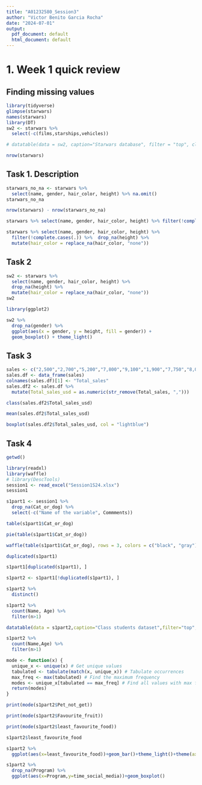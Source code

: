 ```yaml
---
title: "A01232580_Session3"
author: "Victor Benito Garcia Rocha"
date: "2024-07-01"
output:
  pdf_document: default
  html_document: default
---
```


# 1. Week 1 quick review

## Finding missing values

```r
library(tidyverse)
glimpse(starwars)
names(starwars)
library(DT)
sw2 <- starwars %>%
  select(-c(films,starships,vehicles))

# datatable(data = sw2, caption="Starwars database", filter = "top", class = "cell-border stripe")
```

```r
nrow(starwars)
```

## Task 1. Description

```r
starwars_no_na <- starwars %>%
  select(name, gender, hair_color, height) %>% na.omit()
starwars_no_na
```

```r
nrow(starwars) - nrow(starwars_no_na)
```


```r
starwars %>% select(name, gender, hair_color, height) %>% filter(!complete.cases(.))
```

```r
starwars %>% select(name, gender, hair_color, height) %>%
  filter(!complete.cases(.)) %>%  drop_na(height) %>%
  mutate(hair_color = replace_na(hair_color, "none"))
```

## Task 2

```r
sw2 <- starwars %>%
  select(name, gender, hair_color, height) %>%
  drop_na(height) %>%
  mutate(hair_color = replace_na(hair_color, "none"))
sw2
```

```r
library(ggplot2)

sw2 %>% 
  drop_na(gender) %>%
  ggplot(aes(x = gender, y = height, fill = gender)) +
  geom_boxplot() + theme_light()
```

## Task 3

```r
sales <- c("2,500","2,700","5,200","7,800","9,100","1,900","7,750","8,000","3,500","9000")
sales.df <- data_frame(sales)
colnames(sales.df)[1] <- "Total_sales"
sales.df2 <- sales.df %>%
  mutate(Total_sales_usd = as.numeric(str_remove(Total_sales, ",")))

class(sales.df2$Total_sales_usd)
```

```r
mean(sales.df2$Total_sales_usd)
```

```r
boxplot(sales.df2$Total_sales_usd, col = "lightblue")
```

## Task 4
```r
getwd()
```

```r
library(readxl)
library(waffle)
# library(DescTools)
session1 <- read_excel("Session1S24.xlsx")
session1
```

```r
s1part1 <- session1 %>%
  drop_na(Cat_or_dog) %>% 
  select(-c("Name of the variable", Commments))
```

```r
table(s1part1$Cat_or_dog)
```

```r
pie(table(s1part1$Cat_or_dog))
```

```r
waffle(table(s1part1$Cat_or_dog), rows = 3, colors = c("black", "gray"))
```

```r
duplicated(s1part1)
```

```r
s1part1[duplicated(s1part1), ]
```

```r
s1part2 <- s1part1[!duplicated(s1part1), ]

s1part2 %>%
  distinct()
```

```r
s1part2 %>%
  count(Name, Age) %>% 
  filter(n>1)
```

```r
datatable(data = s1part2,caption="Class students dataset",filter="top",class="cell-border stripe")

s1part2 %>% 
  count(Name,Age) %>% 
  filter(n>1)
```


```r
mode <- function(x) {
  unique_x <- unique(x) # Get unique values
  tabulated <- tabulate(match(x, unique_x)) # Tabulate occurrences
  max_freq <- max(tabulated) # Find the maximum frequency
  modes <- unique_x[tabulated == max_freq] # Find all values with max frequency
  return(modes)
}

print(mode(s1part2$Pet_not_get))
```

```r
print(mode(s1part2$Favourite_fruit))
```

```r
print(mode(s1part2$least_favourite_food))
```


```r
s1part2$least_favourite_food
```

```r
s1part2 %>% 
  ggplot(aes(x=least_favourite_food))+geom_bar()+theme_light()+theme(axis.text.x=element_text(angle=45,hjust=1,vjust=1))

s1part2 %>% 
  drop_na(Program) %>% 
  ggplot(aes(x=Program,y=time_social_media))+geom_boxplot()
```